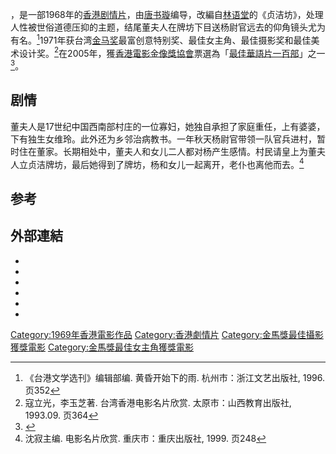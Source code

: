 {{NOT|董趙洪娉}}
{{Infobox film
| name           = 董夫人
| original_name  = {{lang|en|''The Arch''}}
| image          = File:HK 西九文化區 WKCD M+ Plus 美術館 Museum art exhibition May 2022 Px3 824 movie 董夫人 The Arch.jpg
| caption        = 
| director       = [[唐書璇|唐書璇]]
| producer       = 唐書璇
| producer_2     = 唐書璇
| writer         = 唐書璇
| starring       = [[乔宏|乔宏]]<br>[[卢燕|卢燕]]<bf>[[文秀|文秀]]<br>[[李影|李影]]
| music          =  
| cinematography = 祈和熙、Subrata Mitra
| editing        = [[莱斯·布兰克|莱斯·布兰克]]
| studio         = 電影朝代
| distributor    = 
| released       = {{USA}}[[洛杉磯|洛杉磯]]：{{Film date|1969|12|18}}<br>{{BHKG}}：{{start date|1970|10|14}}<br>{{USA}}[[紐約|紐約]]：{{start date|1972|4|5}}
| runtime        = 94 分鐘
| country        = {{英屬香港電影}}
| language       = 華語
| budget         = 
| imdb_id        = tt0074151
}}

{{engname|《董夫人》|''The Arch''}}，是一部1968年的[[香港電影|香港剧情片]]，由[[唐书璇|唐书璇]]编导，改編自[[林语堂|林语堂]]的《贞洁坊》，处理人性被世俗道德压抑的主题，结尾董夫人在牌坊下目送杨尉官远去的仰角镜头尤为有名。<ref>《台港文学选刊》编辑部编. 黄昏开始下的雨. 杭州市：浙江文艺出版社, 1996. 页352</ref>1971年获台湾[[金马奖|金马奖]]最富创意特别奖、最佳女主角、最佳摄影奖和最佳美术设计奖。<ref>寇立光，李玉芝著. 台湾香港电影名片欣赏. 太原市：山西教育出版社, 1993.09. 页364</ref>在2005年，獲[[香港電影金像獎協會|香港電影金像獎協會]]票選為「[[最佳華語電影一百部|最佳華語片一百部]]」之一<ref>{{cite web |url=http://www.hkfaa.com/news/100films.html |title=最佳華語片一百部 The Best 100 Chinese Motion Pictures |publisher=[[香港電影金像獎協會|香港電影金像獎協會]] |accessdate=2010-07-21 |archive-url=https://web.archive.org/web/20210309025042/http://www.hkfaa.com/news/100films.html |archive-date=2021-03-09|dead-url=yes}}</ref>。

==剧情==
董夫人是17世纪中国西南部村庄的一位寡妇，她独自承担了家庭重任，上有婆婆，下有独生女维玲。此外还为乡邻治病教书。一年秋天杨尉官带领一队官兵进村，暂时住在董家。长期相处中，董夫人和女儿二人都对杨产生感情。村民请皇上为董夫人立贞洁牌坊，最后她得到了牌坊，杨和女儿一起离开，老仆也离他而去。<ref>沈寂主编. 电影名片欣赏. 重庆市：重庆出版社, 1999. 页248</ref>

==参考==
{{reflist}}

==外部連結==
*{{hkmdb title|5172}}
*{{douban}}
*{{Mtime|33712}}
*{{Amg movie|159093}}
*{{rotten-tomatoes|dong_fu_ren}}
*{{imdb title|0074151}}
{{最佳華語電影一百部}}
{{影史百大華語電影}}
{{百部不可不看的香港電影}}
[[Category:1969年香港電影作品|Category:1969年香港電影作品]]
[[Category:香港劇情片|Category:香港劇情片]]
[[Category:金馬獎最佳攝影獲獎電影|Category:金馬獎最佳攝影獲獎電影]]
[[Category:金馬獎最佳女主角獲獎電影|Category:金馬獎最佳女主角獲獎電影]]